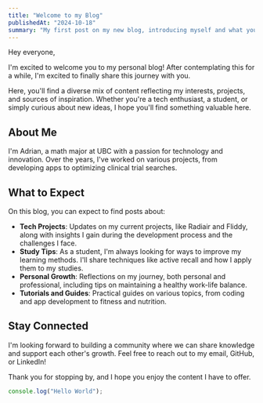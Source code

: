 ```yaml
---
title: "Welcome to my Blog"
publishedAt: "2024-10-18"
summary: "My first post on my new blog, introducing myself and what you can expect to find here."
---
```


Hey everyone,

I'm excited to welcome you to my personal blog! After contemplating this for a while, I'm excited to finally share this journey with you.

Here, you'll find a diverse mix of content reflecting my interests, projects, and sources of inspiration. Whether you're a tech enthusiast, a student, or simply curious about new ideas, I hope you'll find something valuable here.

## About Me

I'm Adrian, a math major at UBC with a passion for technology and innovation. Over the years, I've worked on various projects, from developing apps to optimizing clinical trial searches.

## What to Expect

On this blog, you can expect to find posts about:

- **Tech Projects**: Updates on my current projects, like Radiair and Fliddy, along with insights I gain during the development process and the challenges I face.
- **Study Tips**: As a student, I'm always looking for ways to improve my learning methods. I'll share techniques like active recall and how I apply them to my studies.
- **Personal Growth**: Reflections on my journey, both personal and professional, including tips on maintaining a healthy work-life balance.
- **Tutorials and Guides**: Practical guides on various topics, from coding and app development to fitness and nutrition.

## Stay Connected

I'm looking forward to building a community where we can share knowledge and support each other's growth. Feel free to reach out to my email, GitHub, or LinkedIn!

Thank you for stopping by, and I hope you enjoy the content I have to offer.

```jsx
console.log("Hello World");
```